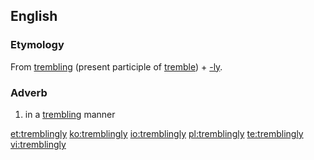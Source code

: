 ==English==

===Etymology===
From [[trembling]] (present participle of [[tremble]]) + [[-ly#Etymology 2|-ly]].

===Adverb===
{{en-adv}}

# in a [[trembling]] manner

[[et:tremblingly]]
[[ko:tremblingly]]
[[io:tremblingly]]
[[pl:tremblingly]]
[[te:tremblingly]]
[[vi:tremblingly]]